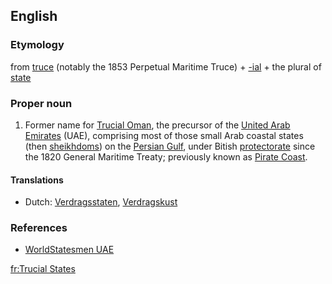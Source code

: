 ==English==

===Etymology===
from [[truce]] (notably the 1853 Perpetual Maritime Truce) + [[-ial]] + the plural of [[state]]

===Proper noun===
{{en-proper noun|-}}

# Former name for [[Trucial Oman]], the precursor of the [[United Arab Emirates]] (UAE), comprising most of those small Arab coastal states (then [[sheikhdom]]s) on the [[Persian Gulf]], under Bitish [[protectorate]] since the 1820 General Maritime Treaty; previously known as [[Pirate Coast]].

====Translations====
* Dutch: [[Verdragsstaten]], [[Verdragskust]]

===References===
* [http://www.worldstatesmen.org/United_Arab_Emirates.html WorldStatesmen UAE]

[[fr:Trucial States]]